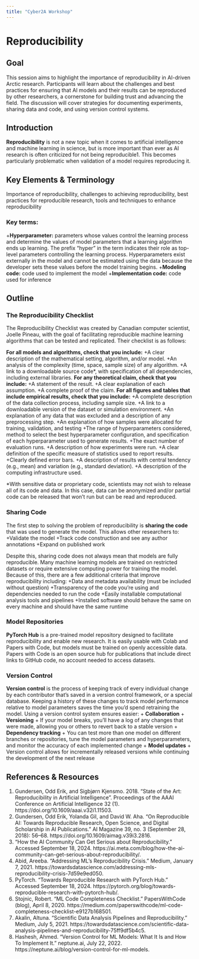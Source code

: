 ```yaml
---
title: "Cyber2A Workshop"
---
```


# Reproducibility

## Goal
This session aims to highlight the importance of reproducibility in AI-driven Arctic research. Participants will learn about the challenges and best practices for ensuring that AI models and their results can be reproduced by other researchers, a cornerstone for building trust and advancing the field. The discussion will cover strategies for documenting experiments, sharing data and code, and using version control systems.

## Introduction
**Reproducibility** is not a new topic when it comes to artificial intelligence and machine learning in science, but is more important than ever as AI research is often criticized for not being reproducible1. This becomes particularly problematic when validation of a model requires reproducing it.

## Key Elements & Terminology
Importance of reproducibility, challenges to achieving reproducibility, best practices for reproducible research, tools and techniques to enhance reproducibility

### Key terms:
+**Hyperparameter:** parameters whose values control the learning process and determine the values of model parameters that a learning algorithm ends up learning. The prefix “hyper” in the term indicates their role as top-level parameters controlling the learning process. Hyperparameters exist externally in the model and cannot be estimated using the data because the developer sets these values before the model training begins.
+**Modeling code:** code used to implement the model
+**Implementation code:** code used for inference

## Outline 
### The Reproducibility Checklist
The Reproducibility Checklist was created by Canadian computer scientist, Joelle Pineau, with the goal of facilitating reproducible machine learning algorithms that can be tested and replicated. Their checklist is as follows:

**For all models and algorithms, check that you include:**
+A clear description of the mathematical setting, algorithm, and/or model.
+An analysis of the complexity (time, space, sample size) of any algorithm.
+A link to a downloadable source code*, with specification of all dependencies, including external libraries.
**For any theoretical claim, check that you include:**
+A statement of the result.
+A clear explanation of each assumption.
+A complete proof of the claim.
**For all figures and tables that include empirical results, check that you include:**
+A complete description of the data collection process, including sample size.
+A link to a downloadable version of the dataset or simulation environment.
+An explanation of any data that was excluded and a description of any preprocessing step.
+An explanation of how samples were allocated for training, validation, and testing
+The range of hyperparameters considered, method to select the best hyperparameter configuration, and specification of each hyperparameter used to generate results.
+The exact number of evaluation runs.
+A description of how experiments were run.
+A clear definition of the specific measure of statistics used to report results.
+Clearly defined error bars.
+A description of results with central tendency (e.g., mean) and variation (e.g., standard deviation).
+A description of the computing infrastructure used.

*With sensitive data or proprietary code, scientists may not wish to release all of its code and data. In this case, data can be anonymized and/or partial code can be released that won’t run but can be read and reproduced. 

### Sharing Code
The first step to solving the problem of reproducibility is **sharing the code** that was used to generate the model. This allows other researchers to:
+Validate the model
+Track code construction and see any author annotations
+Expand on published work

Despite this, sharing code does not always mean that models are fully reproducible. Many machine learning models are trained on restricted datasets or require extensive computing power for training the model. Because of this, there are a few additional criteria that improve reproducibility including:
+Data and metadata availability (must be included without question)
+Transparency of the code you’re using and dependencies needed to run the code
+Easily installable computational analysis tools and pipelines
+Installed software should behave the same on every machine and should have the same runtime

### Model Repositories
**PyTorch Hub** is a pre-trained model repository designed to facilitate reproducibility and enable new research. It is easily usable with Colab and Papers with Code, but models must be trained on openly accessible data.
	Papers with Code is an open source hub for publications that include direct links to GitHub code, no account needed to access datasets.

### Version Control
**Version control** is the process of keeping track of every individual change by each contributor that’s saved in a version control framework, or a special database. Keeping a history of these changes to track model performance relative to model parameters saves the time you’d spend retraining the model.
Using a version control system ensures easier:
+ **Collaboration**
+ **Versioning**
+ If your model breaks, you’ll have a log of any changes that were made, allowing you or others to revert back to a stable version
+ **Dependency tracking**
+ You can test more than one model on different branches or repositories, tune the model parameters and hyperparameters, and monitor the accuracy of each implemented change
+ **Model updates**
    + Version control allows for incrementally released versions while continuing the development of the next release

## References & Resources
1. Gundersen, Odd Erik, and Sigbjørn Kjensmo. 2018. “State of the Art: Reproducibility in Artificial Intelligence”. Proceedings of the AAAI Conference on Artificial Intelligence 32 (1). https://doi.org/10.1609/aaai.v32i1.11503.
2. Gundersen, Odd Erik, Yolanda Gil, and David W. Aha. “On Reproducible AI: Towards Reproducible Research, Open Science, and Digital Scholarship in AI Publications.” AI Magazine 39, no. 3 (September 28, 2018): 56–68. https://doi.org/10.1609/aimag.v39i3.2816.
3. “How the AI Community Can Get Serious about Reproducibility.” Accessed September 18, 2024. https://ai.meta.com/blog/how-the-ai-community-can-get-serious-about-reproducibility/.
4. Abid, Areeba. “Addressing ML’s Reproducibility Crisis.” Medium, January 7, 2021. https://towardsdatascience.com/addressing-mls-reproducibility-crisis-7d59e9ed050.
5. PyTorch. “Towards Reproducible Research with PyTorch Hub.” Accessed September 18, 2024. https://pytorch.org/blog/towards-reproducible-research-with-pytorch-hub/.
6. Stojnic, Robert. “ML Code Completeness Checklist.” PapersWithCode (blog), April 8, 2020. https://medium.com/paperswithcode/ml-code-completeness-checklist-e9127b168501.
7. Akalin, Altuna. “Scientific Data Analysis Pipelines and Reproducibility.” Medium, July 5, 2021. https://towardsdatascience.com/scientific-data-analysis-pipelines-and-reproducibility-75ff9df5b4c5.
8. Hashesh, Ahmed. “Version Control for ML Models: What It Is and How To Implement It.” neptune.ai, July 22, 2022. https://neptune.ai/blog/version-control-for-ml-models.
